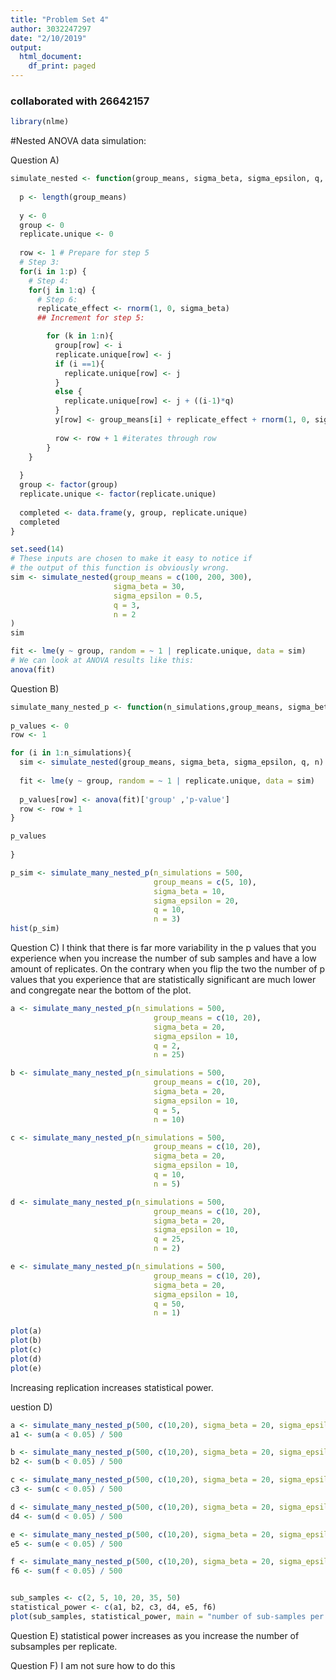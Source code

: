 ---
title: "Problem Set 4"
author: 3032247297
date: "2/10/2019"
output:
  html_document:
    df_print: paged
---

### collaborated with 26642157

```{r}
library(nlme)
```


#Nested ANOVA data simulation:

Question A)

```{r}
simulate_nested <- function(group_means, sigma_beta, sigma_epsilon, q, n){
  
  p <- length(group_means)
  
  y <- 0
  group <- 0
  replicate.unique <- 0
  
  row <- 1 # Prepare for step 5
  # Step 3:
  for(i in 1:p) {
    # Step 4:
    for(j in 1:q) {
      # Step 6:
      replicate_effect <- rnorm(1, 0, sigma_beta)
      ## Increment for step 5:

        for (k in 1:n){
          group[row] <- i
          replicate.unique[row] <- j
          if (i ==1){
            replicate.unique[row] <- j
          }
          else {
            replicate.unique[row] <- j + ((i-1)*q)
          }
          y[row] <- group_means[i] + replicate_effect + rnorm(1, 0, sigma_epsilon)
          
          row <- row + 1 #iterates through row
        }
    }
  
  }
  group <- factor(group)
  replicate.unique <- factor(replicate.unique)
  
  completed <- data.frame(y, group, replicate.unique)
  completed
}
```


```{r}
set.seed(14)
# These inputs are chosen to make it easy to notice if 
# the output of this function is obviously wrong.
sim <- simulate_nested(group_means = c(100, 200, 300),
                       sigma_beta = 30,
                       sigma_epsilon = 0.5,
                       q = 3,
                       n = 2
)
sim
```


```{r}
fit <- lme(y ~ group, random = ~ 1 | replicate.unique, data = sim)
# We can look at ANOVA results like this:
anova(fit)
```


Question B)
```{r}
simulate_many_nested_p <- function(n_simulations,group_means, sigma_beta, sigma_epsilon, q, n ){
  
p_values <- 0
row <- 1

for (i in 1:n_simulations){
  sim <- simulate_nested(group_means, sigma_beta, sigma_epsilon, q, n)
  
  fit <- lme(y ~ group, random = ~ 1 | replicate.unique, data = sim)
  
  p_values[row] <- anova(fit)['group' ,'p-value'] 
  row <- row + 1
}

p_values
  
}
```


```{r}
p_sim <- simulate_many_nested_p(n_simulations = 500,
                                group_means = c(5, 10),
                                sigma_beta = 10,
                                sigma_epsilon = 20,
                                q = 10,
                                n = 3)
hist(p_sim)
```




Question C)
I think that there is far more variability in the p values that you experience when you increase the number of sub samples and have a low amount of replicates. On the contrary when you flip the two the number of p values that you experience that are statistically significant are much lower and congregate near the bottom of the plot.
```{r}
a <- simulate_many_nested_p(n_simulations = 500,
                                group_means = c(10, 20),
                                sigma_beta = 20,
                                sigma_epsilon = 10,
                                q = 2,
                                n = 25)

b <- simulate_many_nested_p(n_simulations = 500,
                                group_means = c(10, 20),
                                sigma_beta = 20,
                                sigma_epsilon = 10,
                                q = 5,
                                n = 10)

c <- simulate_many_nested_p(n_simulations = 500,
                                group_means = c(10, 20),
                                sigma_beta = 20,
                                sigma_epsilon = 10,
                                q = 10,
                                n = 5)

d <- simulate_many_nested_p(n_simulations = 500,
                                group_means = c(10, 20),
                                sigma_beta = 20,
                                sigma_epsilon = 10,
                                q = 25,
                                n = 2)

e <- simulate_many_nested_p(n_simulations = 500,
                                group_means = c(10, 20),
                                sigma_beta = 20,
                                sigma_epsilon = 10,
                                q = 50,
                                n = 1)
```

```{r}
plot(a)
plot(b)
plot(c)
plot(d)
plot(e)
```
Increasing replication increases statistical power.

uestion D)
```{r}
a <- simulate_many_nested_p(500, c(10,20), sigma_beta = 20, sigma_epsilon = 50, q = 25, n = 2)
a1 <- sum(a < 0.05) / 500

b <- simulate_many_nested_p(500, c(10,20), sigma_beta = 20, sigma_epsilon = 50, q = 25, n = 5)
b2 <- sum(b < 0.05) / 500

c <- simulate_many_nested_p(500, c(10,20), sigma_beta = 20, sigma_epsilon = 50, q = 25, n = 10)
c3 <- sum(c < 0.05) / 500

d <- simulate_many_nested_p(500, c(10,20), sigma_beta = 20, sigma_epsilon = 50, q = 25, n = 20)
d4 <- sum(d < 0.05) / 500

e <- simulate_many_nested_p(500, c(10,20), sigma_beta = 20, sigma_epsilon = 50, q = 25, n = 35)
e5 <- sum(e < 0.05) / 500

f <- simulate_many_nested_p(500, c(10,20), sigma_beta = 20, sigma_epsilon = 50, q = 25, n = 50)
f6 <- sum(f < 0.05) / 500


sub_samples <- c(2, 5, 10, 20, 35, 50)
statistical_power <- c(a1, b2, c3, d4, e5, f6)
plot(sub_samples, statistical_power, main = "number of sub-samples per replicate and statistical power")
```


Question E)
statistical power increases as you increase the number of subsamples per replicate.

Question F)
I am not sure how to do this